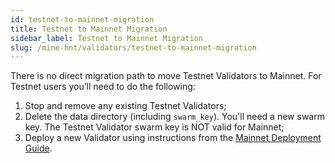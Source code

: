 ```yaml
---
id: testnet-to-mainnet-migration
title: Testnet to Mainnet Migration
sidebar_label: Testnet to Mainnet Migration
slug: /mine-hnt/validators/testnet-to-mainnet-migration
---
```



There is no direct migration path to move Testnet Validators to Mainnet. For Testnet users you’ll need to do the following:

1. Stop and remove any existing Testnet Validators;
2. Delete the data directory (including `swarm_key`). You'll need a new swarm key. The Testnet Validator swarm key is NOT valid for Mainnet;
3. Deploy a new Validator using instructions from the [Mainnet Deployment Guide](/mine-hnt/validators/mainnet/deployment-guide).


